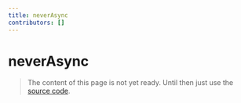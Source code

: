 ```yaml
---
title: neverAsync
contributors: []
---
```


# neverAsync

> The content of this page is not yet ready. Until then just use the [source code](https://github.com/fabian-hiller/valibot/blob/main/library/src/schemas/never/neverAsync.ts).

